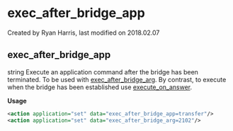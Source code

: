 
# exec_after_bridge_app 

 Created by  Ryan Harris, last modified on 2018.02.07

## exec_after_bridge_app

string Execute an application command after the bridge has been terminated. To be used with [exec\_after\_bridge\_arg](../FreeSWITCH-Explained/Dialplan/Variables-Master-List_16352570.mdx#exec_after_bridge_arg). By contrast, to execute when the bridge has been established use [execute\_on\_answer](../FreeSWITCH-Explained/Dialplan/Variables-Master-List_16352570.mdx#execute_on_answer).

**Usage**

```xml
<action application="set" data="exec_after_bridge_app=transfer"/>
<action application="set" data="exec_after_bridge_arg=2102"/>
```


